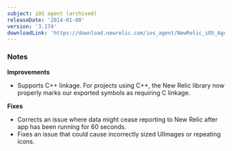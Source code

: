 ```yaml
---
subject: iOS agent (archived)
releaseDate: '2014-01-08'
version: '3.174'
downloadLink: 'https://download.newrelic.com/ios_agent/NewRelic_iOS_Agent_3.174.zip'
---
```


### Notes

**Improvements**

* Supports C++ linkage. For projects using C++, the New Relic library now properly marks our exported symbols as requiring C linkage.

**Fixes**

* Corrects an issue where data might cease reporting to New Relic after app has been running for 60 seconds.
* Fixes an issue that could cause incorrectly sized UIImages or repeating icons.
